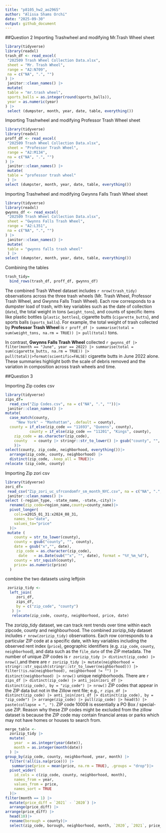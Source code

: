 ```yaml
---
title: "p8105_hw2_ao2965"
author: "Alissa Shams Orchi"
date: "2025-09-30"
output: github_document
---
```

##Question 2
Importing Trashwheel and modifying Mr.Trash Wheel sheet

```r
library(tidyverse)
library(readxl)
trash_df <- read_excel(
 "202509 Trash Wheel Collection Data.xlsx",
 sheet = "Mr. Trash Wheel",
 range = "A2:N709",
 na = c("NA", ".", "")
) |>
 janitor::clean_names() |>
 mutate(
 table = "mr.trash wheel", 
 sports_balls = as.integer(round(sports_balls)),
 year = as.numeric(year)
) |>
 select (dumpster, month, year, date, table, everything())
```

Importing Trashwheel and modifying Professor Trash Wheel sheet

```r
library(tidyverse)
library(readxl)
proff_df <- read_excel(
 "202509 Trash Wheel Collection Data.xlsx",
 sheet = "Professor Trash Wheel",
 range = "A2:M134",
 na = c("NA", ".", "")
) |>
 janitor::clean_names() |>
 mutate(
 table = "professor trash wheel"
 ) |>
select (dumpster, month, year, date, table, everything())
```
Importing Trashwheel and modifying Gwynns Falls Trash Wheel sheet
```r
library(tidyverse)
library(readxl)
gwynns_df <- read_excel(
 "202509 Trash Wheel Collection Data.xlsx",
 sheet = "Gwynns Falls Trash Wheel",
 range = "A2:L351",
 na = c("NA", ".", "")
) |>
 janitor::clean_names() |>
 mutate(
 table = "gwynns falls trash wheel"
 ) |>
select (dumpster, month, year, date, table, everything())
```

Combining the tables
```r
trash_tidy=
  bind_rows(trash_df, proff_df, gwynns_df)
```
The combined Trash Wheel dataset includes `r nrow(trash_tidy)` observations across the three trash wheels (Mr. Trash Wheel, Professor Trash Wheel, and Gwynns Falls Trash Wheel). 
Each row corresponds to a dumpster load of trash, with key variables such as the date of collection (`date`), the total weight in tons (`weight_tons`), and counts of specific items like plastic bottles (`plastic_bottles`), cigarette butts (`cigarette_butts`), and sports balls (`sports_balls`). 
For example, the total weight of trash collected by **Professor Trash Wheel** is `r proff_df |> summarise(total = sum(weight_tons, na.rm = TRUE)) |> pull(total)` tons.

In contrast, **Gwynns Falls Trash Wheel** collected `r gwynns_df |> filter(month == "June", year == 2022) |> summarise(total = sum(cigarette_butts, na.rm = TRUE)) |> pull(total)|>format(scientific=FALSE)` cigarette butts in June 2022 alone. These summaries highlight both the scale of debris removed and the variation in composition across trash wheels and time.

##Question 3

Importing Zip codes csv
```r
library(tidyverse)
zips_df=
  read_csv("Zip Codes.csv", na = c("NA", ".", ""))|>
 janitor::clean_names() |>
mutate(
  case_match(county,
     "New York" ~ "Manhattan", .default = county),
  county = if_else(zip_code == "11693", "Queens", county), 
           county = if_else(zip_code == "11201", "Kings", county),
    zip_code = as.character(zip_code),
    county   = county |> stringr::str_to_lower() |> gsub("county", "", x = _) |> stringr::str_squish(),
    )|> 
select(county, zip_code, neighborhood, everything())|>
  arrange(zip_code, county, neighborhood) |>
  distinct(zip_code, .keep_all = TRUE)|>
relocate (zip_code, county)
```
Importing Zip zori csv
```r
library(tidyverse)
zori_df=
 read_csv("Zip_zori_uc_sfrcondomfr_sm_month_NYC.csv", na = c("NA", ".", ""))|>
 janitor::clean_names() |>
select (-region_type, -state_name, -state,-city)|>
  rename(zip_code=region_name,county=county_name)|>
  pivot_longer(
    cols=x2015_01_31:x2024_08_31,
    names_to="date",
    values_to="price"
  )|>
 mutate (
    county = str_to_lower(county),       
    county = gsub("county", "", county), 
    date = gsub("x","", date),
     zip_code = as.character(zip_code),
      date   = as.Date(sub("^x", "", date), format = "%Y_%m_%d"),
    county = str_squish(county),
    price= as.numeric(price)  
  ) 
```

combine the two datasets using leftjoin
```r
 zorizip_tidy <- 
  left_join(
     zori_df,
     zips_df,
     by = c("zip_code", "county")          
   ) |>
   relocate(zip_code, county, neighborhood, price, date)
```

The zorizip_tidy dataset, we can track rent trends over time within each zipcode, county and neighbourhood. The combined zorizip_tidy dataset includes `r nrow(zorizip_tidy)` observations. Each row corresponds to a particular ZIP code at a specific date, with key variables including the observed rent index (`price`), geographic identifiers (e.g. `zip_code`, `county`, `neighborhood`), and data such as the `file_date` of the ZIP metadata. The number of unique ZIP codes is `r zorizip_tidy |> distinct(zip_code) |> nrow()`,and there are
`r zorizip_tidy |> mutate(neighborhood = stringr::str_squish(stringr::str_to_lower(neighborhood))) |> filter(!is.na(neighborhood), neighborhood != "") |> distinct(neighborhood) |> nrow()`
unique neighborhoods. 
There are `r zips_df |> distinct(zip_code) |> anti_join(zori_df |> distinct(zip_code), by = "zip_code") |> nrow()` ZIP codes that appear in the ZIP data but not in the Zillow rent file; e.g., `r zips_df |> distinct(zip_code) |> anti_join(zori_df |> distinct(zip_code), by = "zip_code") |> arrange(zip_code) |> pull(zip_code) |> head(5) |> paste(collapse = ", ")`. ZIP code 10008 is essentially a PO Box / special-use ZIP. Reason why these ZIP codes might be excluded from the zillow dataset is because the ZIP code may contain financial areas or parks which may not have homes or houses to search from.

```r
merge_table <-
  zorizip_tidy |>
  mutate(
    year  = as.integer(year(date)),
    month = as.integer(month(date))
  ) |>
group_by(zip_code, county, neighborhood, year, month) |>
  filter(!all(is.na(price))) |>
   summarise(price = mean(price, na.rm = TRUE), .groups = "drop")|>
  pivot_wider(
    id_cols = c(zip_code, county, neighborhood, month),  
    names_from = year,                                      
    values_from = price,
    names_sort = TRUE
  )|>
filter(month == 1) |>
  mutate(price_diff = `2021` - `2020`) |>
  arrange(price_diff) |>           
arrange(price_diff) |> 
  head(10)|>
  rename(borough = county)|>
  select(zip_code, borough, neighborhood, month, `2020`, `2021`, price_diff)
```

